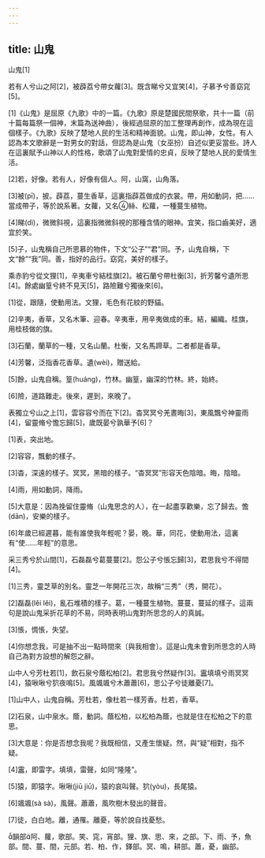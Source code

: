 ```yaml
---
---
---
```

title: 山鬼
---




山鬼[1]

若有人兮山之阿[2]，被薜荔兮帶女蘿[3]。既含睇兮又宜笑[4]，子慕予兮善窈窕[5]。

[1]《山鬼》是屈原《九歌》中的一篇。《九歌》原是楚國民間祭歌，共十一篇（前十篇每篇祭一個神，末篇為送神曲），後經過屈原的加工整理再創作，成為現在這個樣子。《九歌》反映了楚地人民的生活和精神面貌。山鬼，即山神，女性。有人認為本文歌辭是一對男女的對話，但認為是山鬼（女巫扮）自述似更妥當些。詩人在這裏賦予山神以人的性格，歌頌了山鬼對愛情的忠貞，反映了楚地人民的愛情生活。

[2]若，好像。若有人，好像有個人。阿，山窩，山角落。

[3]被(pī)，披。薜荔，蔓生香草，這裏指薜荔做成的衣裳。帶，用如動詞，把......當成帶子，等於說系著。女蘿，又名絲、松蘿，一種蔓生植物。

[4]睇(dì)，微微斜視，這裏指微微斜視的那種含情的眼神。宜笑，指口齒美好，適宜於笑。

[5]子，山鬼稱自己所思慕的物件，下文“公子”“君”同。予，山鬼自稱，下文“餘”“我”同。善，指好的品行。窈窕，美好的樣子。

乘赤豹兮從文狸[1]，辛夷車兮結桂旗[2]。被石蘭兮帶杜衡[3]，折芳馨兮遺所思[4]。餘處幽篁兮終不見天[5]，路險難兮獨後來[6]。

[1]從，跟隨，使動用法。文狸，毛色有花紋的野貓。

[2]辛夷，香草，又名木筆、迎春。辛夷車，用辛夷做成的車。結，編織。桂旗，用桂枝做的旗。

[3]石蘭，蘭草的一種，又名山蘭。杜衡，又名馬蹄草。二者都是香草。

[4]芳馨，泛指香花香草。遺(wèi)，贈送給。

[5]餘，山鬼自稱。篁(huáng)，竹林。幽篁，幽深的竹林。終，始終。

[6]險，道路難走。後來，遲到，來晚了。

表獨立兮山之上[1]，雲容容兮而在下[2]。杳冥冥兮羌晝晦[3]，東風飄兮神靈雨[4]，留靈脩兮憺忘歸[5]，歲既晏兮孰華予[6]？

[1]表，突出地。

[2]容容，飄動的樣子。

[3]杳，深遠的樣子。冥冥，黑暗的樣子。“杳冥冥”形容天色陰暗。晦，陰暗。

[4]雨，用如動詞，降雨。

[5]大意是：因為挽留住靈脩（山鬼思念的人），在一起盡享歡樂，忘了歸去。憺(dān)，安樂的樣子。

[6]年歲已經遲暮，能有誰使我年輕呢？晏，晚。華，同花，使動用法，這裏有“使......年輕”的意思。

采三秀兮於山間[1]，石磊磊兮葛蔓蔓[2]。怨公子兮悵忘歸[3]，君思我兮不得間[4]。

[1]三秀，靈芝草的別名。靈芝一年開花三次，故稱“三秀”（秀，開花）。

[2]磊磊(lěi lěi)，亂石堆積的樣子。葛，一種蔓生植物。蔓蔓，蔓延的樣子。這兩句是說山鬼采折花草的不易，同時表明山鬼對所思念的人的真誠。

[3]悵，惆悵，失望。

[4]你想念我，可是抽不出一點時間來〔與我相會〕。這是山鬼未會到所思念的人時自己為對方設想的解怨之辭。

山中人兮芳杜若[1]，飲石泉兮蔭松柏[2]。君思我兮然疑作[3]。靁填填兮雨冥冥[4]，猿啾啾兮狖夜鳴[5]。風颯颯兮木蕭蕭[6]，思公子兮徒離憂[7]。

[1]山中人，山鬼自稱。芳杜若，像杜若一樣芳香。杜若，香草。

[2]石泉，山中泉水。蔭，動詞。蔭松柏，以松柏為蔭，也就是住在松柏之下的意思。

[3]大意是：你是否想念我呢？我既相信，又產生懷疑。然，與“疑”相對，指不疑。

[4]靁，即雷字。填填，雷聲，如同“隆隆”。

[5]猿，即猿字。啾啾(jiū jiū)，猿的哀叫聲。狖(yòu)，長尾猿。

[6]颯颯(sà sà)，風聲。蕭蕭，風吹樹木發出的聲音。

[7]徒，白白地。離，通罹。離憂，等於說自找憂愁。

韻部阿、蘿，歌部。笑、窕，宵部。狸、旗、思、來，之部。下、雨、予，魚部。間、蔓、間，元部。若、柏、作，鐸部。冥、鳴，耕部。蕭，憂，幽部。
